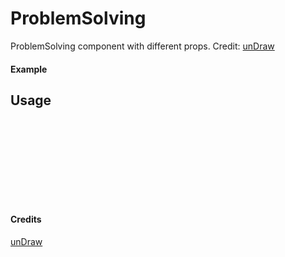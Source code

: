 
<Meta of={ProblemSolving} title="unDraw/ProblemSolving" />

# ProblemSolving

ProblemSolving component with different props.
Credit: [unDraw](https://undraw.co/illustrations)

#### Example

<Canvas of={ProblemSolving.Primary} />

## Usage

```ts
import { ProblemSolving } from "yadl-ui";

const Example = () => {
  return (
      <ProblemSolving />
  );
};

export default Example;
```

#### Credits
[unDraw](https://undraw.co/illustrations)
